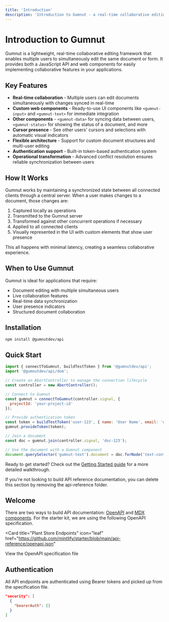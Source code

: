 ```yaml
---
title: 'Introduction'
description: 'Introduction to Gumnut - a real-time collaborative editing framework'
---
```


# Introduction to Gumnut

Gumnut is a lightweight, real-time collaborative editing framework that enables multiple users to simultaneously edit the same document or form. It provides both a JavaScript API and web components for easily implementing collaborative features in your applications.

## Key Features

- **Real-time collaboration** - Multiple users can edit documents simultaneously with changes synced in real-time
- **Custom web components** - Ready-to-use UI components like `<gumnut-input>` and `<gumnut-text>` for immediate integration 
- **Other components** - `<gumnut-data>` for syncing data between users, `<gumnut-status>` for showing the status of a document, and more
- **Cursor presence** - See other users' cursors and selections with automatic visual indicators
- **Flexible architecture** - Support for custom document structures and multi-user editing
- **Authentication support** - Built-in token-based authentication system
- **Operational transformation** - Advanced conflict resolution ensures reliable synchronization between users

## How It Works

Gumnut works by maintaining a synchronized state between all connected clients through a central server. When a user makes changes to a document, those changes are:

1. Captured locally as operations
2. Transmitted to the Gumnut server
3. Transformed against other concurrent operations if necessary
4. Applied to all connected clients
5. Visually represented in the UI with custom elements that show user presence

This all happens with minimal latency, creating a seamless collaborative experience.

## When to Use Gumnut

Gumnut is ideal for applications that require:

- Document editing with multiple simultaneous users
- Live collaboration features
- Real-time data synchronization
- User presence indicators
- Structured document collaboration

## Installation

```bash
npm install @gumnutdev/api
```

## Quick Start

```javascript
import { connectToGumnut, buildTestToken } from '@gumnutdev/api';
import '@gumnutdev/api/dom';

// Create an AbortController to manage the connection lifecycle
const controller = new AbortController();

// Connect to Gumnut
const gumnut = connectToGumnut(controller.signal, {
  projectId: 'your-project-id'
});

// Provide authentication token
const token = buildTestToken('user-123', { name: 'User Name', email: 'user@example.com' });
gumnut.provideToken(token);

// Join a document
const doc = gumnut.join(controller.signal, 'doc-123');

// Use the document with a Gumnut component
document.querySelector('gumnut-text').document = doc.forNode('text-content');
```

Ready to get started? Check out the [Getting Started guide](/guides/getting-started) for a more detailed walkthrough.



<Note>
  If you're not looking to build API reference documentation, you can delete
  this section by removing the api-reference folder.
</Note>

## Welcome

There are two ways to build API documentation: [OpenAPI](https://mintlify.com/docs/api-playground/openapi/setup) and [MDX components](https://mintlify.com/docs/api-playground/mdx/configuration). For the starter kit, we are using the following OpenAPI specification.

<Card
  title="Plant Store Endpoints"
  icon="leaf"
  href="https://github.com/mintlify/starter/blob/main/api-reference/openapi.json"
>
  View the OpenAPI specification file
</Card>

## Authentication

All API endpoints are authenticated using Bearer tokens and picked up from the specification file.

```json
"security": [
  {
    "bearerAuth": []
  }
]
```
